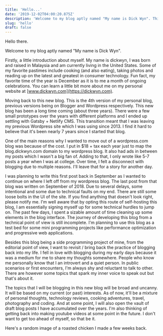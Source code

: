 ```yaml
---
title: 'Hello...'
date: '2019-12-02T04:00:20.875Z'
description: 'Welcome to my blog aptly named "My name is Dick Wyn". This is a continuation of my (now old) Wordpress blog.'
slug: 'hello'
draft: false
---
```


Hello there.

Welcome to my blog aptly named "My name is Dick Wyn".

Firstly, a little introduction about myself. My name is dickwyn, I was born and raised in Malaysia and am currently living in the United States. Some of my favorite pastimes include cooking (and also eating), taking photos and reading up on the latest and greatest in consumer technology. Fun fact, my favorite time of the year is December as it is to me a month of ongoing celebrations. You can learn a little bit more about me on my personal website at [www.dickwyn.com](https://dickwyn.com).

Moving back to this new blog. This is the 4th version of my personal blog, previous versions being on Blogger and Wordpress respectively. This new blog has been a long time coming (about three years). There were a few small prototypes over the years with different platforms and I ended up settling with Gatsby + Netlify CMS. This transition meant that I was leaving my previous Wordpress site which I was using since 2013. I find it hard to believe that it's been nearly 7 years since I started that blog.

One of the main reasons why I wanted to move out of a wordpress.com blog was because of the cost. I put in \$18 + tax each year just to map the blog.dickwyn.com domain to my wordpress blog. It also had ads in between my posts which I wasn't a big fan of. Adding to that, I only wrote like 5-7 posts a year when I was at college. Over time, I felt a disconnect with blogging due to multiple reasons. I'll leave that for a story for another day.

I was planning to write this first post back in September as I wanted to continue on where I left off from my wordpress blog. The last post from that blog was written on September of 2018. Due to several delays, some intentional and some due to technical faults on my end. There are still some loose bolts in the UI of the site. If you find anything that doesn't look right, please notify me. I'm well aware that by opting this route of self-hosting this blog, I am essentially signing myself up for some technical hurdles to jump on. The past few days, I spent a sizable amount of time cleaning up some elements in the blog interface. The journey of developing this blog from a technical point of view is still incomplete. I'm planning to use this blog as a test bed for some mini programming projects like performance optimization and progressive web applications.

Besides this blog being a side programming project of mine, from the editorial point of view, I want to revisit / bring back the practice of blogging back into my life. I fell in love with blogging during my early days because it was a medium for me to share my thoughts somewhere. People who know me personally know that I an introvert and a quiet person. In public scenarios or first encounters, I'm always shy and reluctant to talk to other. There are however some topics that spark my inner voice to speak out but that's about it.

The topics that I will be blogging in this new blog will be broad and uncanny. It will be based on my current (or past) interests. As of now, it'll be a mixture of personal thoughts, technology reviews, cooking adventures, travel, photography and coding. And at some point, I will also open the vault of draft blog posts I have accumulated over the years. I'm also thinking of getting back into making youtube videos at some point in the future. I don't want to get too ahead of myself, so that be it.

Here's a random image of a roasted chicken I made a few weeks back.

<Figure
  src="/images/20191123_112755.jpg"
  alt="roasted chicken on cast iron"
  caption="A spatchcocked chicken I made a few weeks back"
/>
